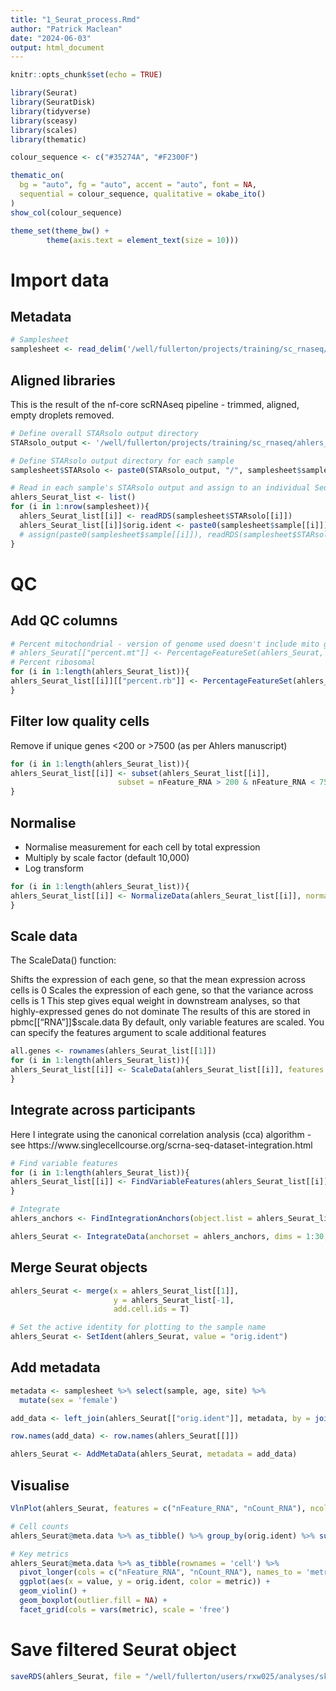 ```yaml
---
title: "1_Seurat_process.Rmd"
author: "Patrick Maclean"
date: "2024-06-03"
output: html_document
---
```


```r
knitr::opts_chunk$set(echo = TRUE)
```

```r
library(Seurat)
library(SeuratDisk)
library(tidyverse)
library(sceasy)
library(scales)
library(thematic)
```

```r
colour_sequence <- c("#35274A", "#F2300F")

thematic_on(
  bg = "auto", fg = "auto", accent = "auto", font = NA,
  sequential = colour_sequence, qualitative = okabe_ito()
)
show_col(colour_sequence)

theme_set(theme_bw() +
        theme(axis.text = element_text(size = 10)))
```

# Import data
## Metadata
```r
# Samplesheet
samplesheet <- read_delim('/well/fullerton/projects/training/sc_rnaseq/ahlers_10x/metadata/scAhlers_samplesheet.csv')
```

## Aligned libraries
This is the result of the nf-core scRNAseq pipeline - trimmed, aligned, empty droplets removed.
```r
# Define overall STARsolo output directory
STARsolo_output <- '/well/fullerton/projects/training/sc_rnaseq/ahlers_10x/nfcore/output_star/star/mtx_conversions'

# Define STARsolo output directory for each sample
samplesheet$STARsolo <- paste0(STARsolo_output, "/", samplesheet$sample, "/", samplesheet$sample, "_custom_emptydrops_filter_matrix.rds")

# Read in each sample's STARsolo output and assign to an individual Seurat object
ahlers_Seurat_list <- list()
for (i in 1:nrow(samplesheet)){
  ahlers_Seurat_list[[i]] <- readRDS(samplesheet$STARsolo[[i]])
  ahlers_Seurat_list[[i]]$orig.ident <- paste0(samplesheet$sample[[i]])
  # assign(paste0(samplesheet$sample[[i]]), readRDS(samplesheet$STARsolo[[i]]))
}
```

# QC
## Add QC columns
```r
# Percent mitochondrial - version of genome used doesn't include mito genes
# ahlers_Seurat[["percent.mt"]] <- PercentageFeatureSet(ahlers_Seurat, pattern = "^MT-")
# Percent ribosomal
for (i in 1:length(ahlers_Seurat_list)){
ahlers_Seurat_list[[i]][["percent.rb"]] <- PercentageFeatureSet(ahlers_Seurat_list[[i]], pattern = "^RP[SL]")
}


```

## Filter low quality cells
Remove if unique genes <200 or >7500 (as per Ahlers manuscript)
```r
for (i in 1:length(ahlers_Seurat_list)){
ahlers_Seurat_list[[i]] <- subset(ahlers_Seurat_list[[i]],
                        subset = nFeature_RNA > 200 & nFeature_RNA < 7500)
}

```

## Normalise
- Normalise measurement for each cell by total expression
- Multiply by scale factor (default 10,000)
- Log transform
```r
for (i in 1:length(ahlers_Seurat_list)){
ahlers_Seurat_list[[i]] <- NormalizeData(ahlers_Seurat_list[[i]], normalization.method = "LogNormalize", scale.factor = 10000)
}
```

## Scale data
The ScaleData() function:

Shifts the expression of each gene, so that the mean expression across cells is 0
Scales the expression of each gene, so that the variance across cells is 1
This step gives equal weight in downstream analyses, so that highly-expressed genes do not dominate
The results of this are stored in pbmc[["RNA"]]$scale.data
By default, only variable features are scaled.
You can specify the features argument to scale additional features
```r
all.genes <- rownames(ahlers_Seurat_list[[1]])
for (i in 1:length(ahlers_Seurat_list)){
ahlers_Seurat_list[[i]] <- ScaleData(ahlers_Seurat_list[[i]], features = all.genes)
}
```

## Integrate across participants
Here I integrate using the canonical correlation analysis (cca) algorithm - see https://www.singlecellcourse.org/scrna-seq-dataset-integration.html
```r
# Find variable features
for (i in 1:length(ahlers_Seurat_list)){
ahlers_Seurat_list[[i]] <- FindVariableFeatures(ahlers_Seurat_list[[i]], selection.method = "vst", nfeatures = 2000, verbose = F)
}

# Integrate
ahlers_anchors <- FindIntegrationAnchors(object.list = ahlers_Seurat_list, dims = 1:30)

ahlers_Seurat <- IntegrateData(anchorset = ahlers_anchors, dims = 1:30, new.assay.name = 'integrated')
```


## Merge Seurat objects
```r
ahlers_Seurat <- merge(x = ahlers_Seurat_list[[1]],
                       y = ahlers_Seurat_list[-1],
                       add.cell.ids = T)

# Set the active identity for plotting to the sample name
ahlers_Seurat <- SetIdent(ahlers_Seurat, value = "orig.ident")
```

## Add metadata
```r
metadata <- samplesheet %>% select(sample, age, site) %>%
  mutate(sex = 'female')

add_data <- left_join(ahlers_Seurat[["orig.ident"]], metadata, by = join_by('orig.ident' == 'sample'))

row.names(add_data) <- row.names(ahlers_Seurat[[]])

ahlers_Seurat <- AddMetaData(ahlers_Seurat, metadata = add_data)
```

## Visualise
```r
VlnPlot(ahlers_Seurat, features = c("nFeature_RNA", "nCount_RNA"), ncol = 3, flip = T)

# Cell counts
ahlers_Seurat@meta.data %>% as_tibble() %>% group_by(orig.ident) %>% summarise(n = n())

# Key metrics
ahlers_Seurat@meta.data %>% as_tibble(rownames = 'cell') %>%
  pivot_longer(cols = c("nFeature_RNA", "nCount_RNA"), names_to = 'metric', values_to = 'value') %>%
  ggplot(aes(x = value, y = orig.ident, color = metric)) +
  geom_violin() + 
  geom_boxplot(outlier.fill = NA) + 
  facet_grid(cols = vars(metric), scale = 'free')

```

# Save filtered Seurat object
```r
saveRDS(ahlers_Seurat, file = "/well/fullerton/users/rxw025/analyses/skin/scRNA_skin/Processed_data/Ahlers_10xsc/Ahlers_filtered_Seurat.Rds")
```


